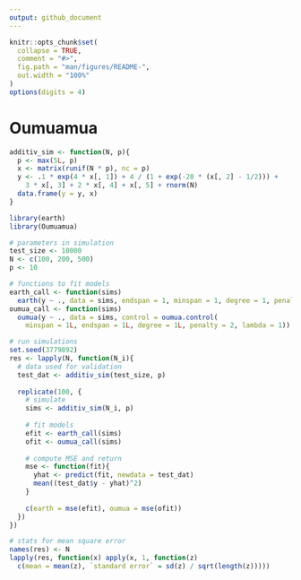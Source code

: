 ```yaml
---
output: github_document
---
```


```r
knitr::opts_chunk$set(
  collapse = TRUE,
  comment = "#>",
  fig.path = "man/figures/README-",
  out.width = "100%"
)
options(digits = 4)
```

# Oumuamua

```r
additiv_sim <- function(N, p){
  p <- max(5L, p)
  x <- matrix(runif(N * p), nc = p)
  y <- .1 * exp(4 * x[, 1]) + 4 / (1 + exp(-20 * (x[, 2] - 1/2))) + 
    3 * x[, 3] + 2 * x[, 4] + x[, 5] + rnorm(N)
  data.frame(y = y, x)
}
```

```r
library(earth)
library(Oumuamua)
```

```r
# parameters in simulation
test_size <- 10000
N <- c(100, 200, 500)
p <- 10
```

```r
# functions to fit models
earth_call <- function(sims)
  earth(y ~ ., data = sims, endspan = 1, minspan = 1, degree = 1, penalty = 2)
oumua_call <- function(sims)
  oumua(y ~ ., data = sims, control = oumua.control(
    minspan = 1L, endspan = 1L, degree = 1L, penalty = 2, lambda = 1))

# run simulations
set.seed(3779892)
res <- lapply(N, function(N_i){
  # data used for validation
  test_dat <- additiv_sim(test_size, p)
  
  replicate(100, {
    # simulate
    sims <- additiv_sim(N_i, p)
    
    # fit models
    efit <- earth_call(sims)
    ofit <- oumua_call(sims)
    
    # compute MSE and return
    mse <- function(fit){
      yhat <- predict(fit, newdata = test_dat)
      mean((test_dat$y - yhat)^2)
    }
    
    c(earth = mse(efit), oumua = mse(ofit))
  })
})
```

```r
# stats for mean square error
names(res) <- N
lapply(res, function(x) apply(x, 1, function(z) 
  c(mean = mean(z), `standard error` = sd(z) / sqrt(length(z)))))
```

```r

```

